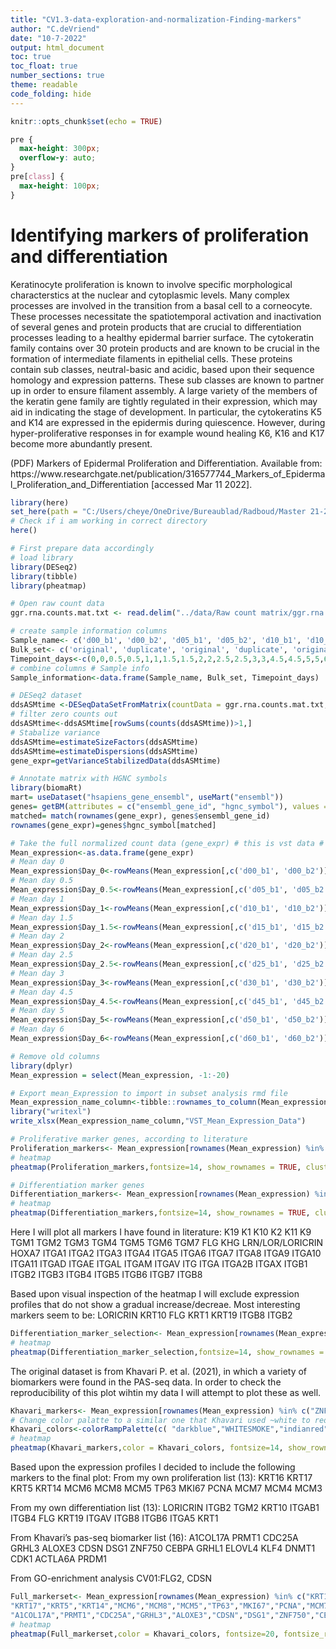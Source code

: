 ---
title: "CV1.3-data-exploration-and-normalization-Finding-markers"
author: "C.deVriend"
date: "10-7-2022"
output: html_document
toc: true
toc_float: true
number_sections: true
theme: readable
code_folding: hide
---

```{r setup, include=FALSE}
knitr::opts_chunk$set(echo = TRUE)
```
```{css, echo=FALSE}
pre {
  max-height: 300px;
  overflow-y: auto;
}
pre[class] {
  max-height: 100px;
}
```


# Identifying markers of proliferation and differentiation

Keratinocyte proliferation is known to involve specific morphological characterstics at the nuclear and cytoplasmic levels. Many complex processes are involved in the transition from a basal cell to a corneocyte. These processes necessitate the spatiotemporal activation and inactivation of several genes and protein products that are crucial to differentiation processes leading to a healthy epidermal barrier surface. The cytokeratin family contains over 30 protein products and are known to be crucial in the formation of intermediate filaments in epithelial cells. These proteins contain sub classes, neutral-basic and acidic, based upon their sequence homology and expression patterns. These sub classes are known to partner up in order to ensure filament assembly. A large variety of the members of the keratin gene family are tightly regulated in their expression, which may aid in indicating the stage of development. In particular, the cytokeratins K5 and K14 are expressed in the epidermis during quiescence. However, during hyper-proliferative responses in for example wound healing K6, K16 and K17 become more abundantly present.

(PDF) Markers of Epidermal Proliferation and Differentiation. Available from: https://www.researchgate.net/publication/316577744_Markers_of_Epidermal_Proliferation_and_Differentiation [accessed Mar 11 2022].

```{r}
library(here)
set_here(path = "C:/Users/cheye/OneDrive/Bureaublad/Radboud/Master 21-22/Internship/Data and analysis/CV1 Data exploration and normalization")
# Check if i am working in correct directory
here() 

# First prepare data accordingly
# load library
library(DESeq2)
library(tibble)
library(pheatmap)

# Open raw count data
ggr.rna.counts.mat.txt <- read.delim("../data/Raw count matrix/ggr.rna.counts.mat.txt.gz", row.names=1)

# create sample information columns
Sample_name<- c('d00_b1', 'd00_b2', 'd05_b1', 'd05_b2', 'd10_b1', 'd10_b2', 'd15_b1', 'd15_b2', 'd20_b1', 'd20_b2', 'd25_b1', 'd25_b2', 'd30_b1', 'd30_b2', 'd45_b1', 'd45_b2', 'd50_b1', 'd50_b2', 'd60_b1', 'd60_b2')
Bulk_set<- c('original', 'duplicate', 'original', 'duplicate', 'original', 'duplicate', 'original', 'duplicate', 'original', 'duplicate', 'original', 'duplicate', 'original', 'duplicate', 'original', 'duplicate', 'original', 'duplicate', 'original', 'duplicate')
Timepoint_days<-c(0,0,0.5,0.5,1,1,1.5,1.5,2,2,2.5,2.5,3,3,4.5,4.5,5,5,6,6)
# combine columns # Sample info
Sample_information<-data.frame(Sample_name, Bulk_set, Timepoint_days)

# DESeq2 dataset
ddsASMtime <-DESeqDataSetFromMatrix(countData = ggr.rna.counts.mat.txt, colData = Sample_information, design = ~Bulk_set + Timepoint_days)
# filter zero counts out
ddsASMtime<-ddsASMtime[rowSums(counts(ddsASMtime))>1,]
# Stabalize variance
ddsASMtime=estimateSizeFactors(ddsASMtime)
ddsASMtime=estimateDispersions(ddsASMtime)
gene_expr=getVarianceStabilizedData(ddsASMtime)

# Annotate matrix with HGNC symbols
library(biomaRt)
mart= useDataset("hsapiens_gene_ensembl", useMart("ensembl"))
genes= getBM(attributes = c("ensembl_gene_id", "hgnc_symbol"), values = rownames(gene_expr), mart= mart)
matched= match(rownames(gene_expr), genes$ensembl_gene_id)
rownames(gene_expr)=genes$hgnc_symbol[matched]

# Take the full normalized count data (gene_expr) # this is vst data # use this data to make heatmaps as well in the subset rmd file
Mean_expression<-as.data.frame(gene_expr)
# Mean day 0
Mean_expression$Day_0<-rowMeans(Mean_expression[,c('d00_b1', 'd00_b2')], na.rm=TRUE)
# Mean day 0.5
Mean_expression$Day_0.5<-rowMeans(Mean_expression[,c('d05_b1', 'd05_b2')], na.rm=TRUE)
# Mean day 1
Mean_expression$Day_1<-rowMeans(Mean_expression[,c('d10_b1', 'd10_b2')], na.rm=TRUE)
# Mean day 1.5
Mean_expression$Day_1.5<-rowMeans(Mean_expression[,c('d15_b1', 'd15_b2')], na.rm=TRUE)
# Mean day 2
Mean_expression$Day_2<-rowMeans(Mean_expression[,c('d20_b1', 'd20_b2')], na.rm=TRUE)
# Mean day 2.5
Mean_expression$Day_2.5<-rowMeans(Mean_expression[,c('d25_b1', 'd25_b2')], na.rm=TRUE)
# Mean day 3
Mean_expression$Day_3<-rowMeans(Mean_expression[,c('d30_b1', 'd30_b2')], na.rm=TRUE)
# Mean day 4.5
Mean_expression$Day_4.5<-rowMeans(Mean_expression[,c('d45_b1', 'd45_b2')], na.rm=TRUE)
# Mean day 5
Mean_expression$Day_5<-rowMeans(Mean_expression[,c('d50_b1', 'd50_b2')], na.rm=TRUE)
# Mean day 6
Mean_expression$Day_6<-rowMeans(Mean_expression[,c('d60_b1', 'd60_b2')], na.rm=TRUE)

# Remove old columns
library(dplyr)
Mean_expression = select(Mean_expression, -1:-20)

# Export mean_Expression to import in subset analysis rmd file
Mean_expression_name_column<-tibble::rownames_to_column(Mean_expression, var="ID") # change rownmes to column excel does not read rownames so you will lose them if you keep the dataframe like the original
library("writexl")
write_xlsx(Mean_expression_name_column,"VST_Mean_Expression_Data")
```

```{r}
# Proliferative marker genes, according to literature 
Proliferation_markers<- Mean_expression[rownames(Mean_expression) %in% c( "KRT5", "KRT14","KRT6","KRT16","KRT17","MKI67","P63","MCM2","MCM3","MCM4", "MCM5","MCM6","MCM7","MCM8","MCM9","PCNA","cAMP","AMP","TP63","cAMP"),]
# heatmap
pheatmap(Proliferation_markers,fontsize=14, show_rownames = TRUE, cluster_cols = FALSE, main = "Proliferation markers", angle_col = 45, treeheight_col = 0, border_color = NA, scale = "column")
```

```{r}
# Differentiation marker genes
Differentiation_markers<- Mean_expression[rownames(Mean_expression) %in% c( "KRT19","KRT1","KRT10","KRT2", "KRT11","KRT9","TGM1","TGM2","TGM3","TGM4","TGM5","TGM6","TGM7","FLG","KHG","LRN","LOR","LORICRIN","HOXA7","ITGA1","ITGA2","ITGA3","ITGA4","ITGA5","ITGA6","ITGA7","ITGA8","ITGA9","ITGA10","ITGA11","ITGAD","ITGAE","ITGAL","ITGAM","ITGAV","ITG","ITGA","ITGA2B", "ITGAX","ITGB1","ITGB2","ITGB3","ITGB4","ITGB5","ITGB6","ITGB7","ITGB8"),]
# heatmap
pheatmap(Differentiation_markers,fontsize=14, show_rownames = TRUE, cluster_cols = FALSE, main = "Differentiation markers", angle_col = 45, treeheight_col = 0, border_color = NA, scale = "column")
```

Here I will plot all markers I have found in literature: K19 K1 K10 K2 K11 K9 TGM1 TGM2 TGM3 TGM4 TGM5 TGM6 TGM7 FLG KHG LRN/LOR/LORICRIN HOXA7 ITGA1 ITGA2 ITGA3 ITGA4 ITGA5 ITGA6 ITGA7 ITGA8 ITGA9 ITGA10 ITGA11 ITGAD ITGAE ITGAL ITGAM ITGAV ITG ITGA ITGA2B ITGAX ITGB1 ITGB2 ITGB3 ITGB4 ITGB5 ITGB6 ITGB7 ITGB8

Based upon visual inspection of the heatmap I will exclude expression profiles that do not show a gradual increase/decreae. Most interesting markers seem to be: LORICRIN KRT10 FLG KRT1 KRT19 ITGB8 ITGB2

```{r}
Differentiation_marker_selection<- Mean_expression[rownames(Mean_expression) %in% c("KRT10","LORICRIN","FLG","KRT1","KRT19", "ITGB8","ITGB2"),]
# heatmap
pheatmap(Differentiation_marker_selection,fontsize=14, show_rownames = TRUE, cluster_cols = FALSE, main = "Differentiation markers", angle_col = 45, treeheight_col = 0, border_color = NA, scale = "column")
```

The original dataset is from Khavari P. et al. (2021), in which a variety of biomarkers were found in the PAS-seq data. In order to check the reproducibility of this plot wihtin my data I will attempt to plot these as well.
```{r, warning=FALSE, fig.height=10}
Khavari_markers<- Mean_expression[rownames(Mean_expression) %in% c("ZNF750","GC17M078381","ZFP750","GRHL1","DSG1","KRT1","CEBPA","GRHL3","CDSN","AT2C2","KRT10","LORICRIN","LOR","KLF4","ELOVL4","ALOXE3","PRDM1","TP63","COL17A1","KRT5","KRT14","ACTL6A","PRMT1","CDK1","CDC25A","ITGB4","DNMT1"),]
# Change color palatte to a similar one that Khavari used ~white to red # white to red was visually not that nice so included blue again
Khavari_colors<-colorRampPalette(c( "darkblue","WHITESMOKE","indianred"))(100)
# heatmap
pheatmap(Khavari_markers,color = Khavari_colors, fontsize=14, show_rownames = TRUE, cluster_cols = FALSE, main = "Biomarkers Khavari P. et al., (2021)", angle_col = 45, treeheight_col = 0, border_color = NA, scale = "column")
```

Based upon the expression profiles I decided to include the following markers to the final plot: From my own proliferation list (13): KRT16 KRT17 KRT5 KRT14 MCM6 MCM8 MCM5 TP63 MKI67 PCNA MCM7 MCM4 MCM3

From my own differentiation list (13): LORICRIN ITGB2 TGM2 KRT10 ITGAB1 ITGB4 FLG KRT19 ITGAV ITGB8 ITGB6 ITGA5 KRT1

From Khavari’s pas-seq biomarker list (16): A1COL17A PRMT1 CDC25A GRHL3 ALOXE3 CDSN DSG1 ZNF750 CEBPA GRHL1 ELOVL4 KLF4 DNMT1 CDK1 ACTLA6A PRDM1

From GO-enrichment analysis CV01:FLG2, CDSN

```{r, fig.height=12}
Full_markerset<- Mean_expression[rownames(Mean_expression) %in% c("KRT16",
"KRT17","KRT5","KRT14","MCM6","MCM8","MCM5","TP63","MKI67","PCNA","MCM7","MCM4","MCM3", "LORICRIN","ITGB2","TGM2","KRT10","ITGAB1","ITGB4","FLG","KRT19","ITGAV","ITGB8","ITGB6","ITGA5","KRT1", 
"A1COL17A","PRMT1","CDC25A","GRHL3","ALOXE3","CDSN","DSG1","ZNF750","CEBPA","GRHL1","ELOVL4","KLF4","DNMT1","CDK1","ACTLA6A","PRDM1", "FLG2", "CDSN","CNFN", "CST6", "DSC1","DSG1","HRNR","KRT2","KRT23","KRT6C","KRT77","KRT78","KRT79","KRT80", "KRT9,PI3", "RPTN", "SLC1A6","SPRR2B","SPRR2E","SPRR2G","SPRR3" ),]
# heatmap
pheatmap(Full_markerset,color = Khavari_colors, fontsize=20, fontsize_row = 12, show_rownames = TRUE, cluster_cols = FALSE, main = "Differentiation and profliferation markers", angle_col = 45, treeheight_col = 0, border_color = NA, scale = "column")
```


